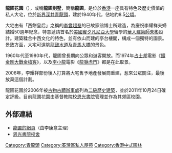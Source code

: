 '''龍圃花園'''（{{lang-en|Hong Kong Dragon Garden}}），或稱'''龍圃別墅'''，簡稱'''龍圃'''，是位於[[香港|香港]]一座具有特色及歷史價值的私人大宅，位於[[新界|新界]][[深井|深井]][[青龍頭|青龍頭]]，建於1940年代，佔地約8.5[[公頃|公頃]]。

大宅由有「西餅皇后」之稱的[[李曾超羣|李曾超羣]]的已故家翁{{le|李耀祥|Lee Iu-cheung}}博士所建造，為慶祝李耀祥夫婦結婚50週年紀念，特意遞請首名於[[美國|美國]][[賓夕凡尼亞大學|賓夕凡尼亞大學]]留學的[[華人|華人]][[建築師|建築師]][[陸海通大廈#建築師|朱彬]]設計。建築糅合中西文化的特色，並有依山而建的亭台樓閣，構成一個獨特的園景。景致方面，大宅可遠眺[[龍鼓水道|龍鼓水道]]及[[青馬大橋|青馬大橋]]的景色。

1960年代至1980年代，龍圃曾長期向公眾和遊客開放。而1974年[[占士邦|占士邦]]電影《[[鐵金剛大戰金槍客|鐵金剛大戰金槍客]]》，以及[[李小龍|李小龍]]電影《[[龍爭虎鬥|龍爭虎鬥]]》都是在此取景。

2006年，李耀祥部份後人打算將大宅售予地產發展商重建，惹來公眾關注，最後放棄這個計劃。

龍圃花園於2006年被[[古物古蹟辦事處|古物古蹟辦事處]]列為[[二級歷史建築|二級歷史建築]]，並於2011年10月24日確定評級。目前龍圃花園由基督教院校[[恩光書院|恩光書院]]管理並作為其郊區校園。

==外部連結==
*[https://web.archive.org/web/20100221131700/http://dragongarden.hk/ 龍圃的網頁]（由李康意主理）
*[http://luminacollege.wixsite.com/luminacollege/urban-campus-jordan 恩光書院校舍]
{{hk-buil-stub}}
{{香港二級歷史建築}}

[[Category:青龍頭|Category:青龍頭]]
[[Category:荃灣區私人屋苑|Category:荃灣區私人屋苑]]
[[Category:香港中式園林|Category:香港中式園林]]